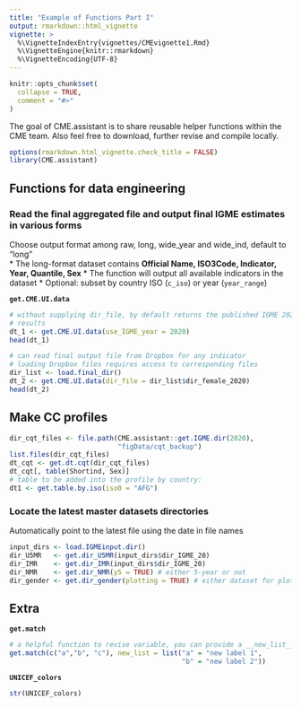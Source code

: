 ---
title: "Example of Functions Part I"
output: rmarkdown::html_vignette
vignette: >
  %\VignetteIndexEntry{vignettes/CMEvignette1.Rmd}
  %\VignetteEngine{knitr::rmarkdown}
  %\VignetteEncoding{UTF-8}
---

```{r, include = FALSE}
knitr::opts_chunk$set(
  collapse = TRUE,
  comment = "#>"
)
```

The goal of CME.assistant is to share reusable helper functions within the CME team.
Also feel free to download, further revise and compile locally.

```{r}
options(rmarkdown.html_vignette.check_title = FALSE)
library(CME.assistant)
```

## Functions for data engineering

### Read the final  aggregated file and output final IGME estimates in various forms
Choose output format among raw, long, wide_year and wide_ind, default to "long"  
* The long-format dataset contains __Official Name, ISO3Code, Indicator, Year, Quantile, Sex__
* The function will output all available indicators in the dataset
* Optional: subset by country ISO (`c_iso`) or year (`year_range`) 

**`get.CME.UI.data`**
```{r, eval = TRUE}
# without supplying dir_file, by default returns the published IGME 2020 final
# results
dt_1 <- get.CME.UI.data(use_IGME_year = 2020)
head(dt_1)
```

```{r, eval = FALSE}
# can read final output file from Dropbox for any indicator
# loading Dropbox files requires access to corresponding files
dir_list <- load.final_dir()
dt_2 <- get.CME.UI.data(dir_file = dir_list$dir_female_2020)
head(dt_2)
```

## Make CC profiles  

```{r, eval = FALSE}
dir_cqt_files <- file.path(CME.assistant::get.IGME.dir(2020),
                           "figData/cqt_backup")
list.files(dir_cqt_files)
dt_cqt <- get.dt.cqt(dir_cqt_files)
dt_cqt[, table(Shortind, Sex)]
# table to be added into the profile by country: 
dt1 <- get.table.by.iso(iso0 = "AFG")
```

### Locate the latest master datasets directories  
Automatically point to the latest file using the date in file names  
```{r, eval = FALSE}
input_dirs <- load.IGMEinput.dir()
dir_U5MR   <- get.dir_U5MR(input_dirs$dir_IGME_20)
dir_IMR    <- get.dir_IMR(input_dirs$dir_IGME_20)
dir_NMR    <- get.dir_NMR(y5 = TRUE) # either 5-year or not
dir_gender <- get.dir_gender(plotting = TRUE) # either dataset for plotting or modeling
```


## Extra  
**`get.match`**
```{r}
# a helpful function to revise variable, you can provide a __new_list__ to define the labels
get.match(c("a","b", "c"), new_list = list("a" = "new label 1",
                                           "b" = "new label 2"))

```

**`UNICEF_colors`**
```{r}
str(UNICEF_colors)
```
